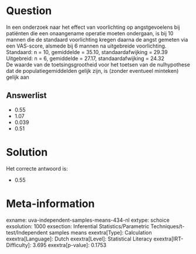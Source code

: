 Question
========

In een onderzoek naar het effect van voorlichting op angstgevoelens bij
patiënten die een onaangename operatie moeten ondergaan, is bij 10
mannen die de standaard voorlichting kregen daarna de angst gemeten via
een VAS-score, alsmede bij 6 mannen na uitgebreide voorlichting.\
Standaard: n = 10, gemiddelde = 35.10, standaardafwijking = 29.39\
Uitgebreid: n = 6, gemiddelde = 27.17, standaardafwijking = 24.32\
De waarde van de toetsingsgrootheid voor het toetsen van de nulhypothese
dat de populatiegemiddelden gelijk zijn, is (zonder eventueel minteken)
gelijk aan

Answerlist
----------

* 0.55
* 1.07
* 0.039
* 0.51

Solution
========

Het correcte antwoord is: 

* 0.55

Meta-information
================
exname: uva-independent-samples-means-434-nl
extype: schoice
exsolution: 1000
exsection: Inferential Statistics/Parametric Techniques/t-test/Independent samples means
exextra[Type]: Calculation
exextra[Language]: Dutch
exextra[Level]: Statistical Literacy
exextra[IRT-Difficulty]: 3.695
exextra[p-value]: 0.1753

